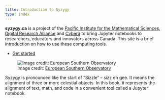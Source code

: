 ```yaml
---
title: Introduction to Syzygy
type: index
---
```

**syzygy.ca** is a project of the [Pacific Institute for the Mathematical
Sciences](https://www.pims.math.ca), [Digital Research Alliance](https://alliancecan.ca/en) 
and [Cybera](https://cybera.ca) to bring Jupyter notebooks to researchers,
educators and innovators across Canada. This site is a brief introduction on how
to use these computing tools.

  * [Get started](/first-steps/)

![Image credit: [European Southern Observatory](https://commons.wikimedia.org/wiki/File:Three_Planets_Dance_Over_La_Silla.jpg)](/img/syzygy.jpg)

Syzygy is pronounced like the start of “Sizzle” – sizz eh gee. It means the
alignment of three or more celestial objects. In this book, it represents the
alignment of text, math, and code in a convenient tool called a Jupyter
notebook.

